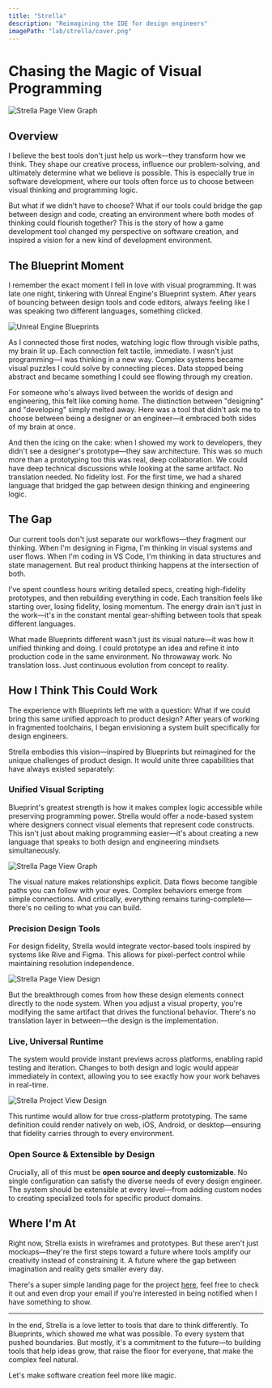 ```yaml
---
title: "Strella"
description: "Reimagining the IDE for design engineers"
imagePath: "lab/strella/cover.png"
---
```



# Chasing the Magic of Visual Programming

<Image
  src={pageViewGraphWPreview}
  alt="Strella Page View Graph"
  width={1600}
  height={900}
  className="rounded-sm shrink-0 bg-muted border shadow"
/>

## Overview

I believe the best tools don't just help us work—they transform how we think. They shape our creative process, influence our problem-solving, and ultimately determine what we believe is possible. This is especially true in software development, where our tools often force us to choose between visual thinking and programming logic.

But what if we didn't have to choose? What if our tools could bridge the gap between design and code, creating an environment where both modes of thinking could flourish together? This is the story of how a game development tool changed my perspective on software creation, and inspired a vision for a new kind of development environment.

## The Blueprint Moment

I remember the exact moment I fell in love with visual programming. It was late one night, tinkering with Unreal Engine's Blueprint system. After years of bouncing between design tools and code editors, always feeling like I was speaking two different languages, something clicked.

<Image
  src={blueprintsCover}
  alt="Unreal Engine Blueprints"
  width={1600}
  height={900}
  className="rounded-sm shrink-0 bg-muted border shadow"
/>

As I connected those first nodes, watching logic flow through visible paths, my brain lit up. Each connection felt tactile, immediate. I wasn't just programming—I was thinking in a new way. Complex systems became visual puzzles I could solve by connecting pieces. Data stopped being abstract and became something I could see flowing through my creation.

For someone who's always lived between the worlds of design and engineering, this felt like coming home. The distinction between "designing" and "developing" simply melted away. Here was a tool that didn't ask me to choose between being a designer or an engineer—it embraced both sides of my brain at once.

And then the icing on the cake: when I showed my work to developers, they didn't see a designer's prototype—they saw architecture. This was so much more than a prototyping too this was real, deep collaboration. We could have deep technical discussions while looking at the same artifact. No translation needed. No fidelity lost. For the first time, we had a shared language that bridged the gap between design thinking and engineering logic.

## The Gap

Our current tools don't just separate our workflows—they fragment our thinking. When I'm designing in Figma, I'm thinking in visual systems and user flows. When I'm coding in VS Code, I'm thinking in data structures and state management. But real product thinking happens at the intersection of both.

I've spent countless hours writing detailed specs, creating high-fidelity prototypes, and then rebuilding everything in code. Each transition feels like starting over, losing fidelity, losing momentum. The energy drain isn't just in the work—it's in the constant mental gear-shifting between tools that speak different languages.

What made Blueprints different wasn't just its visual nature—it was how it unified thinking and doing. I could prototype an idea and refine it into production code in the same environment. No throwaway work. No translation loss. Just continuous evolution from concept to reality.

## How I Think This Could Work

The experience with Blueprints left me with a question: What if we could bring this same unified approach to product design? After years of working in fragmented toolchains, I began envisioning a system built specifically for design engineers.

Strella embodies this vision—inspired by Blueprints but reimagined for the unique challenges of product design. It would unite three capabilities that have always existed separately:

### Unified Visual Scripting

Blueprint's greatest strength is how it makes complex logic accessible while preserving programming power. Strella would offer a node-based system where designers connect visual elements that represent code constructs. This isn't just about making programming easier—it's about creating a new language that speaks to both design and engineering mindsets simultaneously.

<Image
  src={pageViewGraph}
  alt="Strella Page View Graph"
  width={1600}
  height={900}
  className="rounded-sm shrink-0 bg-muted border shadow"
/>

The visual nature makes relationships explicit. Data flows become tangible paths you can follow with your eyes. Complex behaviors emerge from simple connections. And critically, everything remains turing-complete—there's no ceiling to what you can build.

### Precision Design Tools

For design fidelity, Strella would integrate vector-based tools inspired by systems like Rive and Figma. This allows for pixel-perfect control while maintaining resolution independence.

<Image
  src={pageViewDesign}
  alt="Strella Page View Design"
  width={1600}
  height={900}
  className="rounded-sm shrink-0 bg-muted border shadow"
/>

But the breakthrough comes from how these design elements connect directly to the node system. When you adjust a visual property, you're modifying the same artifact that drives the functional behavior. There's no translation layer in between—the design is the implementation.

### Live, Universal Runtime

The system would provide instant previews across platforms, enabling rapid testing and iteration. Changes to both design and logic would appear immediately in context, allowing you to see exactly how your work behaves in real-time.

<Image
  src={pageViewGraphWPreview}
  alt="Strella Project View Design"
  width={1600}
  height={900}
  className="rounded-sm shrink-0 bg-muted border shadow"
/>

This runtime would allow for true cross-platform prototyping. The same definition could render natively on web, iOS, Android, or desktop—ensuring that fidelity carries through to every environment.

### Open Source & Extensible by Design

Crucially, all of this must be **open source and deeply customizable**. No single configuration can satisfy the diverse needs of every design engineer. The system should be extensible at every level—from adding custom nodes to creating specialized tools for specific product domains.

## Where I'm At

Right now, Strella exists in wireframes and prototypes. But these aren't just mockups—they're the first steps toward a future where tools amplify our creativity instead of constraining it. A future where the gap between imagination and reality gets smaller every day.

There's a super simple landing page for the project [here](https://strella.dev), feel free to check it out and even drop your email if you're interested in being notified when I have something to show.

---

In the end, Strella is a love letter to tools that dare to think differently. To Blueprints, which showed me what was possible. To every system that pushed boundaries. But mostly, it's a commitment to the future—to building tools that help ideas grow, that raise the floor for everyone, that make the complex feel natural.

Let's make software creation feel more like magic.
